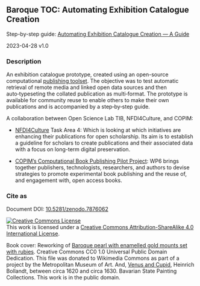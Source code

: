 ## Baroque TOC: Automating Exhibition Catalogue Creation

Step-by-step guide: [Automating Exhibition Catalogue Creation — A Guide](https://nfdi4culture.github.io/automating-exhibition-catalogue-creation-guide/)

2023-04-28 v1.0

### Description

An exhibition catalogue prototype, created using an open-source computational [publishing toolset](https://copim.pubpub.org/pub/scholarled-catalogue/release/1). The objective was to test automatic retrieval of remote media and linked open data sources and then auto‑typeseting the collated publication as multi‑format. The prototype is available for community reuse to enable others to make their own publications and is accompanied by a step‑by‑step guide.

A collaboration between Open Science Lab TIB, NFDI4Culture, and COPIM: 

- [NFDI4Culture](https://nfdi4culture.de/) Task Area 4: Which is looking at which initiatives are enhancing their publications for open scholarship. Its aim is to establish a guideline for scholars to create publications and their associated data with a focus on long-term digital preservation.

- [COPIM’s Computational Book Publishing Pilot Project](https://copim.pubpub.org/work-package-6): WP6 brings together publishers, technologists, researchers, and authors to devise strategies to promote experimental book publishing and the reuse of, and engagement with, open access books.  

### Cite as 

Document DOI: [10.5281/zenodo.7876062](https://doi.org/10.5281/zenodo.7876062)

<a rel="license" href="http://creativecommons.org/licenses/by-sa/4.0/"><img alt="Creative Commons License" style="border-width:0" src="https://i.creativecommons.org/l/by-sa/4.0/88x31.png" /></a><br />This work is licensed under a <a rel="license" href="http://creativecommons.org/licenses/by-sa/4.0/">Creative Commons Attribution-ShareAlike 4.0 International License</a>.

Book cover: Reworking of [Baroque pearl with enamelled gold mounts set with rubies](https://en.wikipedia.org/wiki/File:Pendant_in_the_form_of_a_siren_MET_DT7173.jpg). Creative Commons CC0 1.0 Universal Public Domain Dedication. This file was donated to Wikimedia Commons as part of a project by the Metropolitan Museum of Art. And, [Venus and Cupid](https://commons.wikimedia.org/wiki/File:Heinrich_Bollandt_-_Venus_und_Cupido.jpg), Heinrich Bollandt, between circa 1620 and circa 1630. Bavarian State Painting Collections. This work is in the public domain.



